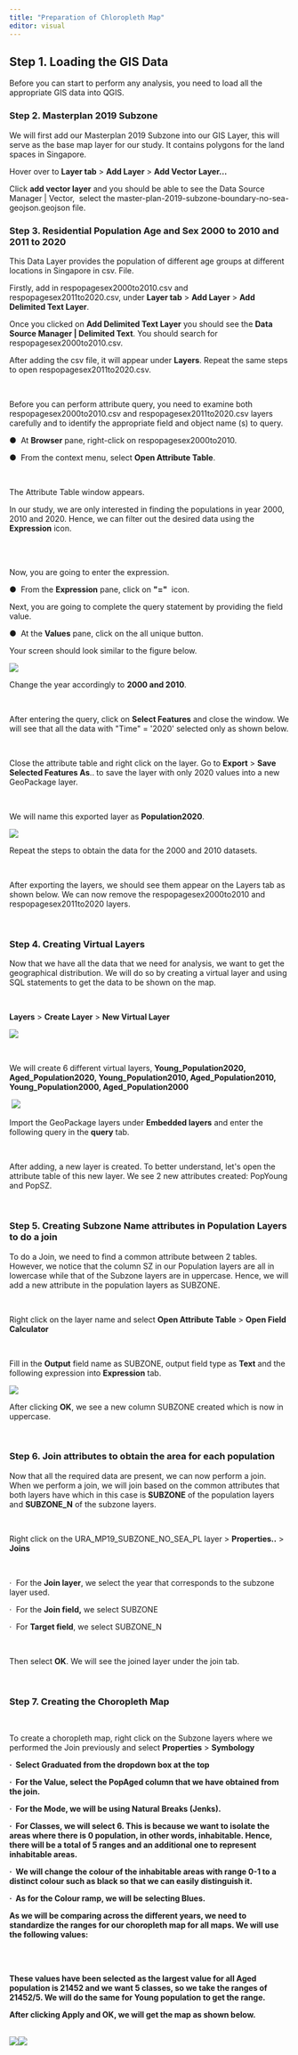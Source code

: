 ```yaml
---
title: "Preparation of Chloropleth Map"
editor: visual
---
```


## Step 1. Loading the GIS Data

Before you can start to perform any analysis, you need to load all the appropriate GIS data into QGIS.

### Step 2. Masterplan 2019 Subzone

We will first add our Masterplan 2019 Subzone into our GIS Layer, this will serve as the base map layer for our study. It contains polygons for the land spaces in Singapore.

Hover over to **Layer tab** \> **Add Layer** \> **Add Vector Layer\...**

Click **add vector layer** and you should be able to see the Data Source Manager \| Vector,  select the master-plan-2019-subzone-boundary-no-sea-geojson.geojson file.

### Step 3. Residential Population Age and Sex 2000 to 2010 and 2011 to 2020

This Data Layer provides the population of different age groups at different locations in Singapore in csv. File.

Firstly, add in respopagesex2000to2010.csv and respopagesex2011to2020.csv, under **Layer tab** \> **Add Layer** \> **Add Delimited Text Layer**.

Once you clicked on **Add Delimited Text Layer** you should see the **Data Source Manager \| Delimited Text**. You should search for respopagesex2000to2010.csv.

After adding the csv file, it will appear under **Layers**. Repeat the same steps to open respopagesex2011to2020.csv.

 

Before you can perform attribute query, you need to examine both respopagesex2000to2010.csv and respopagesex2011to2020.csv layers carefully and to identify the appropriate field and object name (s) to query.

●  	At **Browser** pane, right-click on respopagesex2000to2010.

●  	From the context menu, select **Open Attribute Table**.

 

The Attribute Table window appears.

In our study, we are only interested in finding the populations in year 2000, 2010 and 2020. Hence, we can filter out the desired data using the **Expression** icon.

\
\

Now, you are going to enter the expression.

●  	From the **Expression** pane, click on **\"=\"**  icon.

Next, you are going to complete the query statement by providing the field value.

●  	At the **Values** pane, click on the all unique button.

Your screen should look similar to the figure below.

![](https://lh6.googleusercontent.com/a2HrmlrN88dr8bA1scaLi0P2_0HsixSs_HMrXhFG5IBNq02IzSuiOoY2Mpzkn0e4xFcdZDOgGMQ13z4Z3Nqh1P-lt9DOcyDI1FmECIVDeTOyBznKhiqVs4KRmdjgfLDKYNppEfjS1xU7PgewZ1iBLIgIk5AI75YrjF3egi8OApb1hqP6NqQGb0PITvTdxw)

Change the year accordingly to **2000 and 2010**.

\

After entering the query, click on **Select Features** and close the window. We will see that all the data with \"Time\" = \'2020\' selected only as shown below.

\

Close the attribute table and right click on the layer. Go to **Export** \> **Save Selected Features As**.. to save the layer with only 2020 values into a new GeoPackage layer.

\

We will name this exported layer as **Population2020**.

![](https://lh5.googleusercontent.com/MIiiJGx-3xA_VLM7nd0sSq_nSC4ckjeIGPv2dDUyxzBxRB8eRVAXSIS5tKvVWyuDb772dFOyrbhgFC7XdxFCYJ4pzvkS9dDNJkRW6aL2xGbnvCPPwRjXbcUo2bGRsp9rjpY8bDhbCIW-JZAhPIv3Giij1oRO4YGcNFIDLmAliQUwrjL--H2exEyXHfSn9g)

Repeat the steps to obtain the data for the 2000 and 2010 datasets.

 

After exporting the layers, we should see them appear on the Layers tab as shown below. We can now remove the respopagesex2000to2010 and respopagesex2011to2020 layers.

\

### Step 4. Creating Virtual Layers

Now that we have all the data that we need for analysis, we want to get the geographical distribution. We will do so by creating a virtual layer and using SQL statements to get the data to be shown on the map.

 

**Layers** \> **Create Layer** \> **New Virtual Layer**

![](https://lh6.googleusercontent.com/XAoqGy3gssD5y2NS1n7WCrJZsHYkySlBGh3jsYtNKynWdG7gqAXNIlnLIpjQQfHqARt5sco1FHiwxhW68B3UYQx2fpNYwA7x9nZkuDayYqameELQYaF1gNWmu4QlfZLJHmcQi3WiK20Gw66D_vwDPqRKBXzAc3vNdZ6_BvO7madZ9cihW6zTtJMZijJJHA)

\

We will create 6 different virtual layers, **Young_Population2020, Aged_Population2020, Young_Population2010, Aged_Population2010, Young_Population2000, Aged_Population2000**

 ![](https://lh3.googleusercontent.com/9MiMRCqCT5odzVbcYrSfZehyD24KuBKfRvsn3as5M8H013msJLvbLDoC5S1AlG9dKPb_dezVb1Wyst7WGFzkCM_66BzQD22Ut7tiwjseeGSmANtuHktLvk5nytzC35TnSdhMRvbz_xjj2nzBDkB2BcchvwqT2d8h1fgtyGUOSVO2EBf_VycLIbemmgzYQg)

Import the GeoPackage layers under **Embedded layers** and enter the following query in the **query** tab.

\

After adding, a new layer is created. To better understand, let\'s open the attribute table of this new layer. We see 2 new attributes created: PopYoung and PopSZ.

\

### Step 5. Creating Subzone Name attributes in Population Layers to do a join

To do a Join, we need to find a common attribute between 2 tables. However, we notice that the column SZ in our Population layers are all in lowercase while that of the Subzone layers are in uppercase. Hence, we will add a new attribute in the population layers as SUBZONE.

 

Right click on the layer name and select **Open Attribute Table** \> **Open Field Calculator**

 

Fill in the **Output** field name as SUBZONE, output field type as **Text** and the following expression into **Expression** tab.

![](https://lh6.googleusercontent.com/zXLPdPAWC7J4BmL23jLgiDqL-Hz7ELoubvsMLna_450mGG8JSWCpEad2QRlHPyeTgLYS8cQMbtCeKLbvOpFyIwkdaB-_tpFRonICv8jmInjuEBuKeFacF9RsZAjklerywJ8vGVR8O4Pq2focJeP2U0ALOzURobBw6S1HCZ9Ekl2SS7_rt9mJVfW5-tDOjw)

After clicking **OK**, we see a new column SUBZONE created which is now in uppercase.

\

### Step 6. Join attributes to obtain the area for each population

Now that all the required data are present, we can now perform a join. When we perform a join, we will join based on the common attributes that both layers have which in this case is **SUBZONE** of the population layers and **SUBZONE_N** of the subzone layers.

 

Right click on the URA_MP19_SUBZONE_NO_SEA_PL layer \> **Properties..** \> **Joins**

\

·  	For the **Join layer**, we select the year that corresponds to the subzone layer used.

·  	For the **Join field,** we select SUBZONE

·  	For **Target field**, we select SUBZONE_N

 

Then select **OK**. We will see the joined layer under the join tab.

\

### Step 7. Creating the Choropleth Map

 

To create a choropleth map, right click on the Subzone layers where we performed the Join previously and select **Properties** \> **Symbology**

**·  	Select Graduated from the dropdown box at the top**

**·  	For the Value, select the PopAged column that we have obtained from the join.**

**·  	For the Mode, we will be using Natural Breaks (Jenks).**

**·  	For Classes, we will select 6. This is because we want to isolate the areas where there is 0 population, in other words, inhabitable. Hence, there will be a total of 5 ranges and an additional one to represent inhabitable areas.**

**·  	We will change the colour of the inhabitable areas with range 0-1 to a distinct colour such as black so that we can easily distinguish it.**

**·  	As for the Colour ramp, we will be selecting Blues.**

**As we will be comparing across the different years, we need to standardize the ranges for our choropleth map for all maps. We will use the following values:**

\
\

**These values have been selected as the largest value for all Aged population is 21452 and we want 5 classes, so we take the ranges of 21452/5. We will do the same for Young population to get the range.**

**After clicking Apply and OK, we will get the map as shown below.**\
\

![](https://lh5.googleusercontent.com/NX9ISavak5lOvDZtlunTZtYT_v4C8o2xwUMzL3a5BpESQMP4xW_Wg8ICrVbNgQ3Uo7bBZFENTC035FWGckHQ3YB2aaxu2lQ7JJqZMEbMZ8B1VdUxtIEIkzuXl4qammg6wzFbuN_V7H4iVz7qcGHDeZCeqzELCBzVg7M_fORR7V-ZuppZ87FKYTwF1NF7Qg)![](https://lh5.googleusercontent.com/rKmaD4vdZZe0fW7d1CwWbbLoX_J4WBBVQjiKLvp9N6mSv9Gs2wwFU1BrOiyOkb4aV3r6we42uGZVKm1n3L3WvHeqqZP_j_fWTlc2x4hgp4U88J5Bbeb7BRuRxcTBaFEWP8aQ41sTOr6qOKysT_N88WLWyXhVhs51mtl2_ebeQqkrkuMNk1I4PTk8MYco7w)

\

